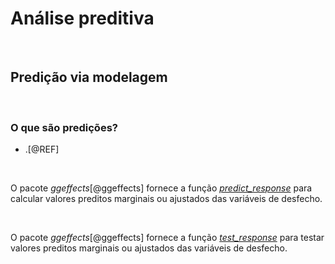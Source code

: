 # **Análise preditiva**

<br>

## Predição via modelagem

<br>

### O que são predições?

-   .[@REF]

<br>

::: {.infobox .Rlogo data-latex="{images/Rlogo}"}
O pacote *ggeffects*[@ggeffects] fornece a função [*predict_response*](https://www.rdocumentation.org/packages/ggeffects/versions/1.6.0/topics/predict_response) para calcular valores preditos marginais ou ajustados das variáveis de desfecho.
:::

<br>

::: {.infobox .Rlogo data-latex="{images/Rlogo}"}
O pacote *ggeffects*[@ggeffects] fornece a função [*test_response*](https://www.rdocumentation.org/packages/ggeffects/versions/1.6.0/topics/test_response) para testar valores preditos marginais ou ajustados das variáveis de desfecho.
:::

<br>
